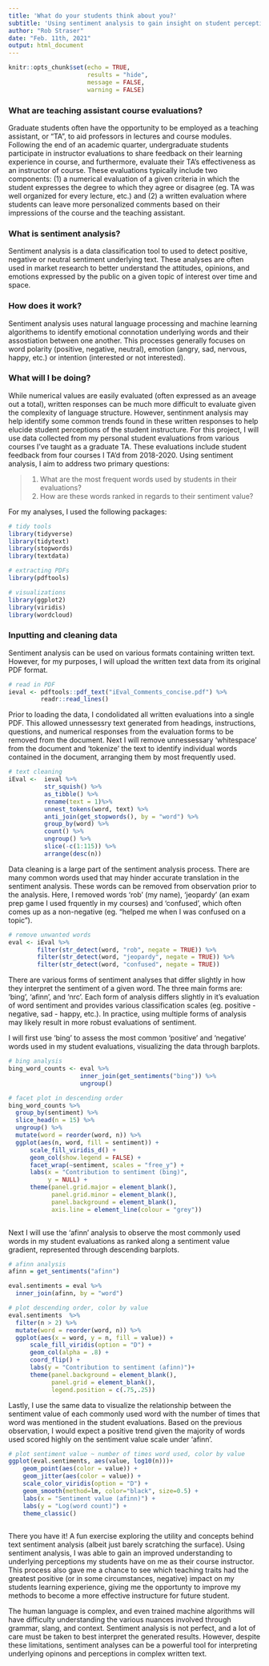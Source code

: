 ```yaml
---
title: 'What do your students think about you?'
subtitle: 'Using sentiment analysis to gain insight on student perceptions'
author: "Rob Straser"
date: "Feb. 11th, 2021"
output: html_document
---
```



```r
knitr::opts_chunk$set(echo = TRUE,
                      results = "hide",
                      message = FALSE,
                      warning = FALSE)
```

### What are teaching assistant course evaluations?

Graduate students often have the opportunity to be employed as a teaching assistant, or "TA", to aid professors in lectures and course modules. Following the end of an academic quarter, undergraduate students participate in instructor evaluations to share feedback on their learning experience in course, and furthermore, evaluate their TA's effectiveness as an instructor of course. These evaluations typically include two components: (1) a numerical evaluation of a given criteria in which the student expresses the degree to which they agree or disagree (eg. TA was well organized for every lecture, etc.) and (2) a written evaluation where students can leave more personalized comments based on their impressions of the course and the teaching assistant.


### What is sentiment analysis?

Sentiment analysis is a data classification tool to used to detect positive, negative or neutral sentiment underlying text. These analyses are often used in market research to better understand the attitudes, opinions, and emotions expressed by the public on a given topic of interest over time and space.


### How does it work?

Sentiment analysis uses natural language processing and machine learning algorithems to identify emotional connotation underlying words and their assostiation between one another. This processes generally focuses on word polarity (positive, negative, neutral), emotion (angry, sad, nervous, happy, etc.) or intention (interested or not interested). 


### What will I be doing?

While numerical values are easily evaluated (often expressed as an aveage out a total), written responses can be much more difficult to evaluate given the complexity of language structure. However, sentinment analysis may help identify some common trends found in these written responses to help elucide student perceptions of the student instructure. For this project, I will use data collected from my personal student evaluations from various courses I've taught as a graduate TA. These evaluations include student feedback from four courses I TA'd from 2018-2020. Using sentiment analysis, I aim to address two primary questions:

> 1. What are the most frequent words used by students in their evaluations?
> 2. How are these words ranked in regards to their sentiment value? 


For my analyses, I used the following packages: 
```r
# tidy tools
library(tidyverse)
library(tidytext)
library(stopwords)
library(textdata)

# extracting PDFs
library(pdftools)

# visualizations
library(ggplot2)
library(viridis)
library(wordcloud)
```

### Inputting and cleaning data

Sentiment analysis can be used on various formats containing written text. However, for my purposes, I will upload the written text data from its original PDF format.

```r
# read in PDF
ieval <- pdftools::pdf_text("iEval_Comments_concise.pdf") %>%
         readr::read_lines()
```

Prior to loading the data, I condolidated all written evaluations into a single PDF. This allowed unnessessry text generated from headings, instructions, questions, and numerical responses from the evaluation forms to be removed from the document. Next I will remove unnessessary 'whitespace' from the document and 'tokenize' the text to identify individual words contained in the document, arranging them by most frequently used.

```r
# text cleaning
iEval <-  ieval %>% 
          str_squish() %>% 
          as_tibble() %>% 
          rename(text = 1)%>% 
          unnest_tokens(word, text) %>%
          anti_join(get_stopwords(), by = "word") %>%
          group_by(word) %>% 
          count() %>% 
          ungroup() %>% 
          slice(-c(1:115)) %>%
          arrange(desc(n))
```


Data cleaning is a large part of the sentiment analysis process. There are many common words used that may hinder accurate translation in the sentiment analysis. These words can be removed from observation prior to the analysis. Here, I removed words 'rob' (my name), 'jeopardy' (an exam prep game I used frquently in my courses) and 'confused', which often comes up as a non-negative (eg. "helped me when I was confused on a topic"). 

```r
# remove unwanted words
eval <- iEval %>%
        filter(str_detect(word, "rob", negate = TRUE)) %>%
        filter(str_detect(word, "jeopardy", negate = TRUE)) %>%
        filter(str_detect(word, "confused", negate = TRUE))
```


There are various forms of sentiment analyses that differ slightly in how they interpret the sentiment of a given word. The three main forms are: 'bing', 'afinn', and 'nrc'. Each form of analysis differs slightly in it's evaluation of word sentiment and provides various classification scales (eg. positive - negative, sad - happy, etc.). In practice, using multiple forms of analysis may likely result in more robust evaluations of sentiment. 

I will first use 'bing' to assess the most common 'positive' and 'negative' words used in my student evaluations, visualizing the data through barplots.

```r
# bing analysis
bing_word_counts <- eval %>%
                    inner_join(get_sentiments("bing")) %>%
                    ungroup()

# facet plot in descending order
bing_word_counts %>%
  group_by(sentiment) %>%
  slice_head(n = 15) %>%
  ungroup() %>%
  mutate(word = reorder(word, n)) %>%
  ggplot(aes(n, word, fill = sentiment)) +
      scale_fill_viridis_d() + 
      geom_col(show.legend = FALSE) +
      facet_wrap(~sentiment, scales = "free_y") +
      labs(x = "Contribution to sentiment (bing)",
           y = NULL) +
      theme(panel.grid.major = element_blank(), 
            panel.grid.minor = element_blank(),
            panel.background = element_blank(), 
            axis.line = element_line(colour = "grey"))
  
```

Next I will use the 'afinn' analysis to observe the most commonly used words in my student evaluations as ranked along a sentiment value gradient, represented through descending barplots.

```r

# afinn analysis
afinn = get_sentiments("afinn")

eval.sentiments = eval %>% 
  inner_join(afinn, by = "word")

# plot descending order, color by value
eval.sentiments  %>%
  filter(n > 2) %>%
  mutate(word = reorder(word, n)) %>%
  ggplot(aes(x = word, y = n, fill = value)) +
      scale_fill_viridis(option = "D") + 
      geom_col(alpha = .8) +
      coord_flip() +
      labs(y = "Contribution to sentiment (afinn)")+
      theme(panel.background = element_blank(), 
            panel.grid = element_blank(),
            legend.position = c(.75,.25))


```

Lastly, I use the same data to visualize the relationship between the sentiment value of each commonly used word with the number of times that word was mentioned in the student evaluations. Based on the previous observation, I would expect a positive trend given the majority of words used scored highly on the sentiment value scale under 'afinn'.

```r
# plot sentiment value ~ number of times word used, color by value
ggplot(eval.sentiments, aes(value, log10(n)))+
    geom_point(aes(color = value)) +
    geom_jitter(aes(color = value)) +
    scale_color_viridis(option = "D") +
    geom_smooth(method=lm, color="black", size=0.5) +
    labs(x = "Sentiment value (afinn)") +
    labs(y = "Log(word count)") +
    theme_classic()
  
```


There you have it! A fun exercise exploring the utility and concepts behind text sentiment analysis (albeit just barely scratching the surface). Using sentiment analysis, I was able to gain an improved understanding to underlying perceptions my students have on me as their course instructor. This process also gave me a chance to see which teaching traits had the greatest positive (or in some circumstances, negative) impact on my students learning experience, giving me the opportunty to improve my methods to become a more effective instructure for future student.  

The human language is complex, and even trained machine algorithms will have difficulty understanding the various nuances involved through grammar, slang, and context. Sentiment analysis is not perfect, and a lot of care must be taken to best interpret the generated results. However, despite these limitations, sentiment analyses can be a powerful tool for interpreting underlying opinons and perceptions in complex written text.
